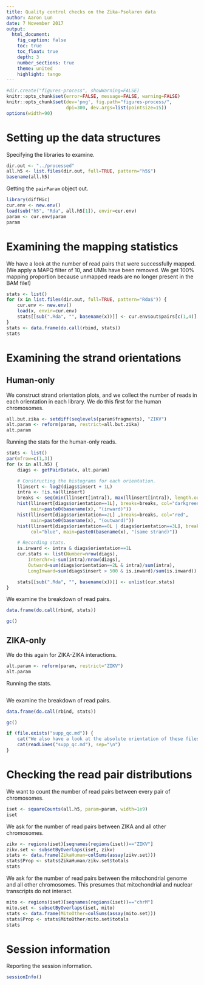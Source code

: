 ```yaml
---
title: Quality control checks on the Zika-Psolaren data
author: Aaron Lun
date: 7 November 2017
output:
  html_document:
    fig_caption: false
    toc: true
    toc_float: true
    depth: 3
    number_sections: true
    theme: united 
    highlight: tango 
---
```


```r
#dir.create("figures-process", showWarning=FALSE)
knitr::opts_chunk$set(error=FALSE, message=FALSE, warning=FALSE)
knitr::opts_chunk$set(dev='png', fig.path="figures-process/", 
                      dpi=300, dev.args=list(pointsize=15))
options(width=90)
```

# Setting up the data structures

Specifying the libraries to examine.

```r
dir.out <- "../processed"
all.h5 <- list.files(dir.out, full=TRUE, pattern="h5$")
basename(all.h5)
```

Getting the `pairParam` object out.

```r
library(diffHic)
cur.env <- new.env()
load(sub("h5", "Rda", all.h5[1]), envir=cur.env)
param <- cur.env$param
param
```    

# Examining the mapping statistics

We have a look at the number of read pairs that were successfully mapped.
(We apply a MAPQ filter of 10, and UMIs have been removed.
We get 100% mapping proportion because unmapped reads are no longer present in the BAM file!)

```r
stats <- list()
for (x in list.files(dir.out, full=TRUE, pattern="Rda$")) {
    cur.env <- new.env()
    load(x, envir=cur.env)
    stats[[sub(".Rda", "", basename(x))]] <- cur.env$out$pairs[c(1,4)]
}
stats <- data.frame(do.call(rbind, stats))
stats
```

# Examining the strand orientations 

## Human-only

We construct strand orientation plots, and we collect the number of reads in each orientation in each library.
We do this first for the human chromosomes.

```r
all.but.zika <- setdiff(seqlevels(param$fragments), "ZIKV")
alt.param <- reform(param, restrict=all.but.zika)
alt.param
```

Running the stats for the human-only reads. 

```r
stats <- list()
par(mfrow=c(1,3))
for (x in all.h5) { 
    diags <- getPairData(x, alt.param)

    # Constructing the histograms for each orientation.
    llinsert <- log2(diags$insert + 1L)
    intra <- !is.na(llinsert)
    breaks <- seq(min(llinsert[intra]), max(llinsert[intra]), length.out=30)
    hist(llinsert[diags$orientation==1L], breaks=breaks, col="darkgreen", 
         main=paste0(basename(x), "(inward)"))
    hist(llinsert[diags$orientation==2L] ,breaks=breaks, col="red", 
         main=paste0(basename(x), "(outward)"))
    hist(llinsert[diags$orientation==0L | diags$orientation==3L], breaks=breaks, 
         col="blue", main=paste0(basename(x), "(same strand)"))

    # Recording stats.
    is.inward <- intra & diags$orientation==1L
    cur.stats <- list(Number=nrow(diags), 
        Interchr=1-sum(intra)/nrow(diags),
        Outward=sum(diags$orientation==2L & intra)/sum(intra),
        LongInward=sum(diags$insert > 500 & is.inward)/sum(is.inward))

    stats[[sub(".Rda", "", basename(x))]] <- unlist(cur.stats)
}
```

We examine the breakdown of read pairs.

```r
data.frame(do.call(rbind, stats))
```

```r
gc()
```

## ZIKA-only

We do this again for ZIKA-ZIKA interactions.

```r
alt.param <- reform(param, restrict="ZIKV")
alt.param
```

Running the stats.

```r
```

We examine the breakdown of read pairs.

```r
data.frame(do.call(rbind, stats))
```

```r
gc()
```

```r
if (file.exists("supp_qc.md")) { 
    cat("We also have a look at the absolute orientation of these files.\n")
    cat(readLines("supp_qc.md"), sep="\n")
}   
```

# Checking the read pair distributions

We want to count the number of read pairs between every pair of chromosomes.

```r
iset <- squareCounts(all.h5, param=param, width=1e9)
iset
```

We ask for the number of read pairs between ZIKA and all other chromosomes.

```r
zikv <- regions(iset)[seqnames(regions(iset))=="ZIKV"]
zikv.set <- subsetByOverlaps(iset, zikv)
stats <- data.frame(ZikaHuman=colSums(assay(zikv.set)))
stats$Prop <- stats$ZikaHuman/zikv.set$totals
stats
```

We ask for the number of read pairs between the mitochondrial genome and all other chromosomes.
This presumes that mitochondrial and nuclear transcripts do not interact.

```r
mito <- regions(iset)[seqnames(regions(iset))=="chrM"]
mito.set <- subsetByOverlaps(iset, mito)
stats <- data.frame(MitoOther=colSums(assay(mito.set)))
stats$Prop <- stats$MitoOther/mito.set$totals
stats
```

# Session information

Reporting the session information.

```r
sessionInfo()
```


